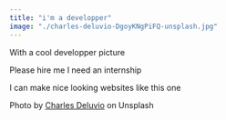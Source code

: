 ```yaml
---
title: "i'm a developper"
image: "./charles-deluvio-DgoyKNgPiFQ-unsplash.jpg"
---
```



With a cool developper picture

Please hire me I need an internship

I can make nice looking websites like this one

Photo by <a href="https://unsplash.com/@charlesdeluvio?utm_source=unsplash&utm_medium=referral&utm_content=creditCopyText" target="_blank" rel="nofollow noopener noreferrer" aria-label="External Link"><Underlining>Charles Deluvio</Underlining></a> on Unsplash
